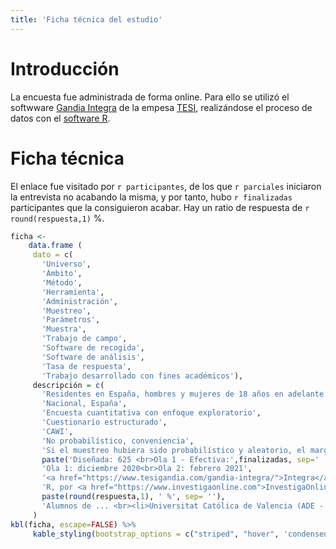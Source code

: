 ```yaml
---
title: 'Ficha técnica del estudio'
---
```


# Introducción
La encuesta fue administrada de forma online. Para ello se utilizó el softwware [Gandia Integra](https://www.tesigandia.com/gandia-integra/) de la empesa [TESI](https://www.tesigandia.com), realizándose el proceso de datos con el [software R](https://www.r-project.org/).

# Ficha técnica

El enlace fue visitado por `r participantes`, de los que `r parciales` iniciaron la entrevista no acabando la misma, y por tanto, hubo `r finalizadas` participantes que la consiguieron acabar. Hay un ratio de respuesta de `r round(respuesta,1)` %. 
```r
ficha <-
    data.frame (
     dato = c(
       'Universo',
       'Ámbito',
       'Método',
       'Herramienta',
       'Administración',
       'Muestreo',
       'Parámetros',
       'Muestra',
       'Trabajo de campo',
       'Software de recogida',
       'Software de análisis',
       'Tasa de respuesta',
       'Trabajo desarrollado con fines académicos'),
     descripción = c(
       'Residentes en España, hombres y mujeres de 18 años en adelante',
       'Nacional, España',
       'Encuesta cuantitativa con enfoque exploratorio',
       'Cuestionario estructurado',
       'CAWI',
       'No probabilístico, conveniencia',
       'Si el muestreo hubiera sido probabilístico y aleatorio, el margen de confianza hubiera sido de 95,45% y el error del 4% en un supuesto de máxima indeterminación [p=q=50%]',
       paste('Diseñada: 625 <br>Ola 1 - Efectiva:',finalizadas, sep=' '),
       'Ola 1: diciembre 2020<br>Ola 2: febrero 2021',
       '<a href="https://www.tesigandia.com/gandia-integra/">Integra</a>, un producto de <a href="https://www.tesigandia.com">TESI, SL</a>',
       'R, por <a href="https://www.investigaonline.com">InvestigaOnline.com</a>',
       paste(round(respuesta,1), ' %', sep= ''),
       'Alumnos de ... <br><li>Universitat Católica de Valencia (ADE - Plan de Marketing, GECOFIN - Técnicas de Planificación Comercial)</li><li>Universitat de València (Máster en Marketing e Investigación de Mercados - Gestión de Proyectos de Investigación Comercial)</li>')
     )
kbl(ficha, escape=FALSE) %>% 
     kable_styling(bootstrap_options = c("striped", "hover", 'condensed'), full_width = F)
```
